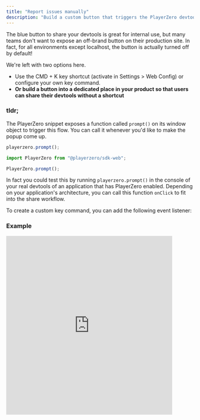 ```yaml
---
title: "Report issues manually"
description: "Build a custom button that triggers the PlayerZero devtools window."
---
```


The blue button to share your devtools is great for internal use, but many teams
don't want to expose an off-brand button on their production site. In fact, for
all environments except localhost, the button is actually turned off by default!

We're left with two options here.

- Use the CMD + K key shortcut (activate in Settings > Web Config) or configure your own key command.
- **Or build a button into a dedicated place in your product so that users can
  share their devtools without a shortcut**

### tldr;

The PlayerZero snippet exposes a function called `prompt()` on its window object
to trigger this flow. You can call it whenever you'd like to make the popup come
up.

<CodeGroup>

```javascript HTML Snippet or Segment
playerzero.prompt();
```

```javascript SDK
import PlayerZero from "@playerzero/sdk-web";

PlayerZero.prompt();
```

</CodeGroup>

In fact you could test this by running `playerzero.prompt()` in the console of
your real devtools of an application that has PlayerZero enabled. Depending on
your application's architecture, you can call this function `onClick` to fit
into the share workflow.

To create a custom key command, you can add the following event listener:

### Example

<iframe
  className="w-full h-96"
  width="446"
  height="480"
  src="https://www.youtube.com/embed/N0QBH9d9uXc"
  title="Upload Trigger Customization Using the PlayerZero Javascript API"
  frameborder="0"
  allow="accelerometer; autoplay; clipboard-write; encrypted-media; gyroscope; picture-in-picture"
  allowfullscreen
></iframe>
